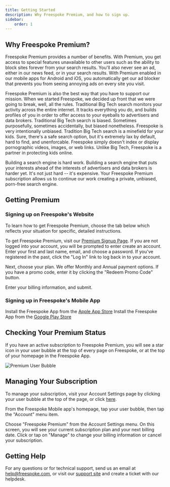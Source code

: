 ```yaml
---
title: Getting Started
description: Why Freespoke Premium, and how to sign up.
sidebar:
    order: 1
---
```



## Why Freespoke Premium?

Freespoke Premium provides a number of benefits. With Premium, you get access to
special features unavailable to other users such as the ability to block sites
forever from your search results. You'll also never see an ad, either in our
news feed, or in your search results. With Premium enabled in our mobile apps
for Android and iOS, you automatically get our ad blocker that prevents you from
seeing annoying ads on every site you visit.

Freespoke Premium is also the best way that you have to support our mission.
When we started Freespoke, we decided up front that we were going to break,
well, all the rules. Traditional Big Tech search monitors your activity across
the entire internet. It tracks everything you do, and builds profiles of you in
order to offer access to your eyeballs to advertisers and data brokers.
Traditional Big Tech search is biased. Sometimes purposefully, sometimes
accidentally, but biased nonetheless. Freespoke is very intentionally unbiased.
Tradition Big Tech search is a minefield for your kids. Sure, there's a safe
search option, but it's extremely lax by default, hard to find, and unenforcable.
Freespoke simply doesn't index or display pornographic videos, images, or web
links. Unlike Big Tech, Freespoke is a partner in protecting kids online.

Building a search engine is hard work. Building a search engine that puts your
interests ahead of the interests of advertisers and data brokers is harder yet.
It's not just hard -- it's expensive. Your Freespoke Premium subscription allows
us to continue our work creating a private, unbiased, porn-free search engine.

## Getting Premium

### Signing up on Freespoke's Website

To learn how to get Freespoke Premium, choose the tab below which reflects your
situation for specific, detailed instructions.

To get Freespoke Premium, visit our <a href="https://freespoke.com/premium/subscribe" target="_blank">Premium Signup Page</a>.
If you are not logged into your account, you will be prompted to enter create an
account. Enter your first and last name, email, and choose a password. If you've
registered in the past, click the "Log In" link to log back in to your account.

Next, choose your plan. We offer Monthly and Annual payment options. If you have
a promo code, enter it by clicking the "Redeem Promo Code" button.

Enter your billing information, and submit.

### Signing up in Freespoke's Mobile App

<Tabs>
    <TabItem label="iOS" icon="apple">
        Install the Freespoke App from the <a href="https://apps.apple.com/app/freespoke/id1617332602" target="_blank">Apple App Store</a>
    </TabItem>
    <TabItem label="Android" icon="uil-android">
        Install the Freespoke App from the <a href="https://play.google.com/store/apps/details?id=com.freespoke" target="_blank">Google Play Store</a>
    </TabItem>
</Tabs>

## Checking Your Premium Status

If you have an active subscription to Freespoke Premium, you will see a star icon
in your user bubble at the top of every page on Freespoke, or at the top of your
homepage in the Freespoke App.

![Premium User Bubble](../../../assets/premium/premium_bubble.png)

## Managing Your Subscription

To manage your subscription, visit your Account Settings page by clicking your
user bubble at the top of the page, or click <a href="https://freespoke.com/account/profile" target="_blank">here</a>.

From the Freespoke Mobile app's homepage, tap your user bubble, then tap the
"Account" menu item.

Choose "Freespoke Premium" from the Account Settings menu. On this screen, you
will see your current subscription plan and your next billing date. Click or tap
on "Manage" to change your billing information or cancel your subscription.

## Getting Help

For any questions or for technical support, send us an email at
help@freespoke.com, or visit our <a href="https://freespoke.com/help" target="_blank">support site</a>
and create a ticket with our helpdesk.